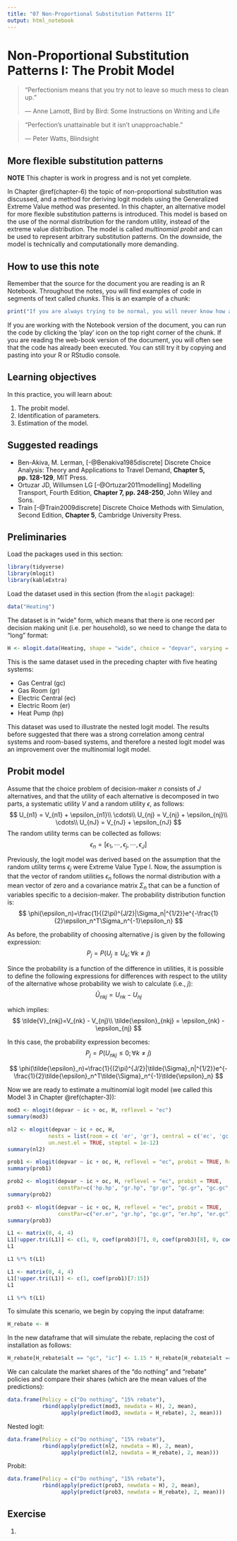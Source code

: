 ```yaml
---
title: "07 Non-Proportional Substitution Patterns II"
output: html_notebook
---
```


# Non-Proportional Substitution Patterns I: The Probit Model {#chapter-7}

> "Perfectionism means that you try not to leave so much mess to clean up."
>
> --- Anne Lamott, Bird by Bird: Some Instructions on Writing and Life

> "Perfection’s unattainable but it isn’t unapproachable."
>
> --- Peter Watts, Blindsight

## More flexible substitution patterns

**NOTE** This chapter is work in progress and is not yet complete.

In Chapter \@ref(chapter-6) the topic of non-proportional substitution was discussed, and a method for deriving logit models using the Generalized Extreme Value method was presented. In this chapter, an alternative model for more flexible substitution patterns is introduced. This model is based on the use of the normal distribution for the random utility, instead of the extreme value distribution. The model is called _multinomial probit_ and can be used to represent arbitrary substitution patterns. On the downside, the model is technically and computationally more demanding.

## How to use this note

Remember that the source for the document you are reading is an R Notebook. Throughout the notes, you will find examples of code in segments of text called _chunks_. This is an example of a chunk:
```r
print("If you are always trying to be normal, you will never know how amazing you can be.")
```

If you are working with the Notebook version of the document, you can run the code by clicking the 'play' icon on the top right corner of the chunk. If you are reading the web-book version of the document, you will often see that the code has already been executed. You can still try it by copying and pasting into your R or RStudio console.

## Learning objectives

In this practice, you will learn about:

1. The probit model.
2. Identification of parameters.
3. Estimation of the model.

## Suggested readings

- Ben-Akiva, M. Lerman, [-@Benakiva1985discrete] Discrete Choice Analysis: Theory and Applications to Travel Demand, **Chapter 5, pp. 128-129**, MIT Press.
- Ortuzar JD, Willumsen LG [-@Ortuzar2011modelling] Modelling Transport, Fourth Edition, **Chapter 7, pp. 248-250**, John Wiley and Sons.
- Train [-@Train2009discrete] Discrete Choice Methods with Simulation, Second Edition, **Chapter 5**, Cambridge University Press.

## Preliminaries

Load the packages used in this section:
```r
library(tidyverse)
library(mlogit)
library(kableExtra)
```

Load the dataset used in this section (from the `mlogit` package):
```r
data("Heating")
```

The dataset is in "wide" form, which means that there is one record per decision making unit (i.e. per household), so we need to change the data to "long" format:
```r
H <- mlogit.data(Heating, shape = "wide", choice = "depvar", varying = c(3:12))
```

This is the same dataset used in the preceding chapter with five heating systems:

- Gas Central (gc)
- Gas Room (gr)
- Electric Central (ec)
- Electric Room (er)
- Heat Pump (hp)

This dataset was used to illustrate the nested logit model. The results before suggested that there was a strong correlation among central systems and room-based systems, and therefore a nested logit model was an improvement over the multinomial logit model.

## Probit model

Assume that the choice problem of decision-maker $n$ consists of $J$ alternatives, and that the utility of each alternative is decomposed in two parts, a systematic utility $V$ and a random utility $\epsilon$, as follows:
$$
U_{n1} = V_{n1} + \epsilon_{n1}\\
\cdots\\
U_{nj} = V_{nj} + \epsilon_{nj}\\
\cdots\\
U_{nJ} = V_{nJ} + \epsilon_{nJ}
$$
The random utility terms can be collected as follows:
$$
\epsilon_n = [\epsilon_1, \cdots, \epsilon_j, \cdots, \epsilon_J] 
$$

Previously, the logit model was derived based on the assumption that the random utility terms $\epsilon_j$ were Extreme Value Type I. Now, the assumption is that the vector of random utilities $\epsilon_n$ follows the normal distribution with a mean vector of zero and a covariance matrix $\Sigma_n$ that can be a function of variables specific to a decision-maker. The probability distribution function is:
$$
\phi(\epsilon_n)=\frac{1}{(2\pi)^{J/2}|\Sigma_n|^{1/2}}e^{-\frac{1}{2}\epsilon_n^T\Sigma_n^{-1}\epsilon_n}
$$

As before, the probability of choosing alternative $j$ is given by the following expression:
$$
P_j=P(U_j\ge U_k;\forall k\ne j)
$$

Since the probability is a function of the difference in utilities, it is possible to define the following expressions for differences with respect to the utility of the alternative whose probability we wish to calculate (i.e., $j$):
$$
\tilde{U}_{nkj}=U_{nk} - U_{nj}
$$

which implies:
$$
\tilde{V}_{nkj}=V_{nk} - V_{nj}\\
\tilde{\epsilon}_{nkj} = \epsilon_{nk} - \epsilon_{nj}
$$

In this case, the probability expression becomes:
$$
P_j=P(U_{nkj}\le 0;\forall k\ne j)
$$


$$
\phi(\tilde{\epsilon}_n)=\frac{1}{(2\pi)^{J/2}|\tilde{\Sigma}_n|^{1/2}}e^{-\frac{1}{2}\tilde{\epsilon}_n^T\tilde{\Sigma}_n^{-1}\tilde{\epsilon}_n}
$$



Now we are ready to estimate a multinomial logit model (we called this Model 3 in Chapter \@ref(chapter-3)):
```r
mod3 <- mlogit(depvar ~ ic + oc, H, reflevel = "ec")
summary(mod3)
```

```r
nl2 <- mlogit(depvar ~ ic + oc, H,
             nests = list(room = c( 'er', 'gr'), central = c('ec', 'gc', 'hp')),
             un.nest.el = TRUE, steptol = 1e-12)
summary(nl2)
```

```r
prob1 <- mlogit(depvar ~ ic + oc, H, reflevel = "ec", probit = TRUE, R=100)
summary(prob1)
```

```r
prob2 <- mlogit(depvar ~ ic + oc, H, reflevel = "ec", probit = TRUE,
                constPar=c('hp.hp', "gr.hp", "gr.gr", "gc.gr", "gc.gc", "er.hp"))
summary(prob2)
```

```r
prob3 <- mlogit(depvar ~ ic + oc, H, reflevel = "ec", probit = TRUE,
                constPar=c("er.er", "gr.hp", "gc.gr", "er.hp", "er.gc"), R = 50)
summary(prob3)
```

```r
L1 <- matrix(0, 4, 4)
L1[!upper.tri(L1)] <- c(1, 0, coef(prob3)[7], 0, coef(prob3)[8], 0, coef(prob3)[9:10], 0, coef(prob3)[11])
L1
```

```r
L1 %*% t(L1)
```

```r
L1 <- matrix(0, 4, 4)
L1[!upper.tri(L1)] <- c(1, coef(prob1)[7:15])
L1
```

```r
L1 %*% t(L1)
```

To simulate this scenario, we begin by copying the input dataframe:
```r
H_rebate <- H
```

In the new dataframe that will simulate the rebate, replacing the cost of installation as follows: 
```r
H_rebate[H_rebate$alt == "gc", "ic"] <- 1.15 * H_rebate[H_rebate$alt == "gc", "ic"]
```

We can calculate the market shares of the "do nothing" and "rebate" policies and compare their shares (which are the mean values of the predictions):
```r
data.frame(Policy = c("Do nothing", "15% rebate"),
           rbind(apply(predict(mod3, newdata = H), 2, mean),
                 apply(predict(mod3, newdata = H_rebate), 2, mean)))
```

Nested logit:
```r
data.frame(Policy = c("Do nothing", "15% rebate"),
           rbind(apply(predict(nl2, newdata = H), 2, mean),
                 apply(predict(nl2, newdata = H_rebate), 2, mean)))
```

Probit:
```r
data.frame(Policy = c("Do nothing", "15% rebate"),
           rbind(apply(predict(prob3, newdata = H), 2, mean),
                 apply(predict(prob3, newdata = H_rebate), 2, mean)))
```

## Exercise

1. 
